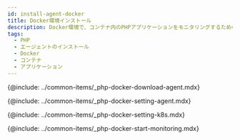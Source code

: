 ```yaml
---
id: install-agent-docker
title: Docker環境インストール
description: Docker環境で、コンテナ内のPHPアプリケーションをモニタリングするためのエージェントのインストールを案内します。
tags:
  - PHP
  - エージェントのインストール
  - Docker
  - コンテナ
  - アプリケーション
---
```


<!--에이전트 다운로드-->

{@include: ../common-items/_php-docker-download-agent.mdx}

<!--에이전트 설정-->

{@include: ../common-items/_php-docker-setting-agent.mdx}

<!--K8s 환경 변수 및 볼률 설정-->

{@include: ../common-items/_php-docker-setting-k8s.mdx}

<!--모니터링 시작하기-->

{@include: ../common-items/_php-docker-start-monitoring.mdx}
